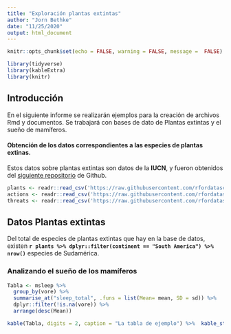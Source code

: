 ```yaml
---
title: "Exploración plantas extintas"
author: "Jorn Bethke"
date: "11/25/2020"
output: html_document
---
```


```r
knitr::opts_chunk$set(echo = FALSE, warning = FALSE, message =  FALSE)

library(tidyverse)
library(kableExtra)
library(knitr)
```

## Introducción

En el siguiente informe se realizarán ejemplos para la creación de archivos Rmd y documentos. Se trabajará con bases de dato de Plantas extintas y el sueño de mamíferos. 

#### Obtención de  los datos correspondientes a las especies de plantas extinas.

Estos datos sobre plantas extintas son datos de la **IUCN**, y fueron obtenidos del [siguiente repositorio](https://github.com/rfordatascience/tidytuesday) de Github.

```r
plants <- readr::read_csv('https://raw.githubusercontent.com/rfordatascience/tidytuesday/master/data/2020/2020-08-18/plants.csv')
actions <- readr::read_csv('https://raw.githubusercontent.com/rfordatascience/tidytuesday/master/data/2020/2020-08-18/actions.csv')
threats <- readr::read_csv('https://raw.githubusercontent.com/rfordatascience/tidytuesday/master/data/2020/2020-08-18/threats.csv')
```

## Datos Plantas extintas 

Del total de especies de plantas extintas que hay en la base de datos, existen **`r plants %>% dplyr::filter(continent == "South America") %>% nrow()`** especies de Sudamérica.


### Analizando el sueño de los mamíferos

```r

Tabla <- msleep %>% 
  group_by(vore) %>% 
  summarise_at("sleep_total", .funs = list(Mean= mean, SD = sd)) %>%
  dplyr::filter(!is.na(vore)) %>% 
  arrange(desc(Mean))

kable(Tabla, digits = 2, caption = "La tabla de ejemplo") %>%  kable_styling(bootstrap_options = c("striped", "hover", "condense"), full_width = FALSE) %>% scroll_box(width = "200px", height = "150px")

````
